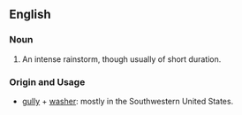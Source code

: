 ==English==

===Noun===
{{en-noun}}

# An intense rainstorm, though usually of short duration.

===Origin and Usage===
* [[gully]] + [[washer]]: mostly in the Southwestern United States.